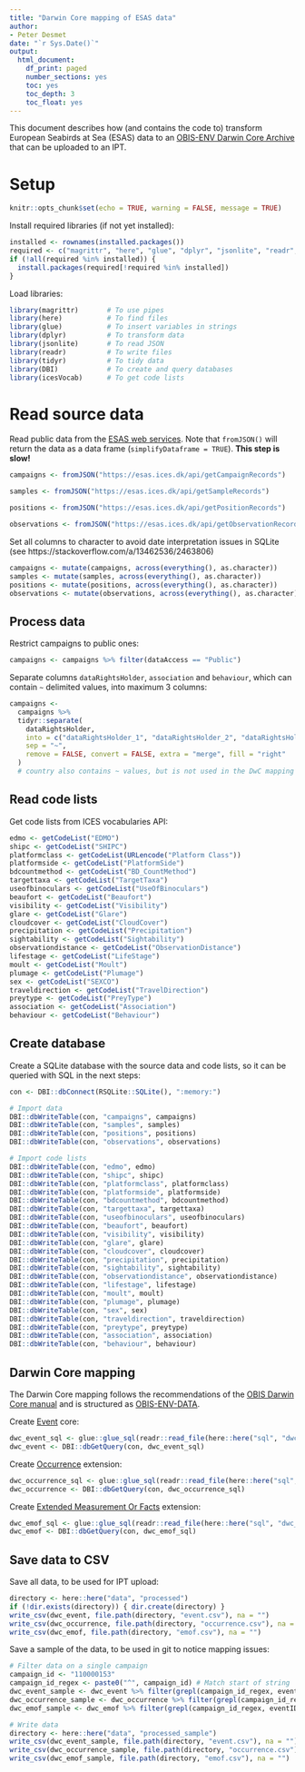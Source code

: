 ```yaml
---
title: "Darwin Core mapping of ESAS data"
author:
- Peter Desmet
date: "`r Sys.Date()`"
output:
  html_document:
    df_print: paged
    number_sections: yes
    toc: yes
    toc_depth: 3
    toc_float: yes
---
```


This document describes how (and contains the code to) transform European Seabirds at Sea (ESAS) data to an [OBIS-ENV Darwin Core Archive](https://obis.org/manual/dataformat/#obis-env-data) that can be uploaded to an IPT.

# Setup 

```r
knitr::opts_chunk$set(echo = TRUE, warning = FALSE, message = TRUE)
```

Install required libraries (if not yet installed):

```r
installed <- rownames(installed.packages())
required <- c("magrittr", "here", "glue", "dplyr", "jsonlite", "readr", "tidyr", "DBI", "icesVocab")
if (!all(required %in% installed)) {
  install.packages(required[!required %in% installed])
}
```

Load libraries:

```r
library(magrittr)       # To use pipes
library(here)           # To find files
library(glue)           # To insert variables in strings
library(dplyr)          # To transform data
library(jsonlite)       # To read JSON
library(readr)          # To write files
library(tidyr)          # To tidy data
library(DBI)            # To create and query databases
library(icesVocab)      # To get code lists
```

# Read source data

Read public data from the [ESAS web services](https://esas.ices.dk/webservices). Note that `fromJSON()` will return the data as a data frame (`simplifyDataframe = TRUE`). **This step is slow!**

```r
campaigns <- fromJSON("https://esas.ices.dk/api/getCampaignRecords")
```

```r
samples <- fromJSON("https://esas.ices.dk/api/getSampleRecords")
```

```r
positions <- fromJSON("https://esas.ices.dk/api/getPositionRecords")
```

```r
observations <- fromJSON("https://esas.ices.dk/api/getObservationRecords")
```

Set all columns to character to avoid date interpretation issues in SQLite (see https://stackoverflow.com/a/13462536/2463806)

```r
campaigns <- mutate(campaigns, across(everything(), as.character))
samples <- mutate(samples, across(everything(), as.character))
positions <- mutate(positions, across(everything(), as.character))
observations <- mutate(observations, across(everything(), as.character))
```

## Process data

Restrict campaigns to public ones:

```r
campaigns <- campaigns %>% filter(dataAccess == "Public")
```

Separate columns `dataRightsHolder`, `association` and `behaviour`, which can contain `~` delimited values, into maximum 3 columns:

```r
campaigns <-
  campaigns %>%
  tidyr::separate(
    dataRightsHolder,
    into = c("dataRightsHolder_1", "dataRightsHolder_2", "dataRightsHolder_3"),
    sep = "~",
    remove = FALSE, convert = FALSE, extra = "merge", fill = "right"
  )
  # country also contains ~ values, but is not used in the DwC mapping
```

## Read code lists

Get code lists from ICES vocabularies API:

```r
edmo <- getCodeList("EDMO")
shipc <- getCodeList("SHIPC")
platformclass <- getCodeList(URLencode("Platform Class"))
platformside <- getCodeList("PlatformSide")
bdcountmethod <- getCodeList("BD_CountMethod")
targettaxa <- getCodeList("TargetTaxa")
useofbinoculars <- getCodeList("UseOfBinoculars")
beaufort <- getCodeList("Beaufort")
visibility <- getCodeList("Visibility")
glare <- getCodeList("Glare")
cloudcover <- getCodeList("CloudCover")
precipitation <- getCodeList("Precipitation")
sightability <- getCodeList("Sightability")
observationdistance <- getCodeList("ObservationDistance")
lifestage <- getCodeList("LifeStage")
moult <- getCodeList("Moult")
plumage <- getCodeList("Plumage")
sex <- getCodeList("SEXCO")
traveldirection <- getCodeList("TravelDirection")
preytype <- getCodeList("PreyType")
association <- getCodeList("Association")
behaviour <- getCodeList("Behaviour")
```

## Create database

Create a SQLite database with the source data and code lists, so it can be queried with SQL in the next steps:

```r
con <- DBI::dbConnect(RSQLite::SQLite(), ":memory:")

# Import data
DBI::dbWriteTable(con, "campaigns", campaigns)
DBI::dbWriteTable(con, "samples", samples)
DBI::dbWriteTable(con, "positions", positions)
DBI::dbWriteTable(con, "observations", observations)

# Import code lists
DBI::dbWriteTable(con, "edmo", edmo)
DBI::dbWriteTable(con, "shipc", shipc)
DBI::dbWriteTable(con, "platformclass", platformclass)
DBI::dbWriteTable(con, "platformside", platformside)
DBI::dbWriteTable(con, "bdcountmethod", bdcountmethod)
DBI::dbWriteTable(con, "targettaxa", targettaxa)
DBI::dbWriteTable(con, "useofbinoculars", useofbinoculars)
DBI::dbWriteTable(con, "beaufort", beaufort)
DBI::dbWriteTable(con, "visibility", visibility)
DBI::dbWriteTable(con, "glare", glare)
DBI::dbWriteTable(con, "cloudcover", cloudcover)
DBI::dbWriteTable(con, "precipitation", precipitation)
DBI::dbWriteTable(con, "sightability", sightability)
DBI::dbWriteTable(con, "observationdistance", observationdistance)
DBI::dbWriteTable(con, "lifestage", lifestage)
DBI::dbWriteTable(con, "moult", moult)
DBI::dbWriteTable(con, "plumage", plumage)
DBI::dbWriteTable(con, "sex", sex)
DBI::dbWriteTable(con, "traveldirection", traveldirection)
DBI::dbWriteTable(con, "preytype", preytype)
DBI::dbWriteTable(con, "association", association)
DBI::dbWriteTable(con, "behaviour", behaviour)
```

## Darwin Core mapping

The Darwin Core mapping follows the recommendations of the [OBIS Darwin Core manual](https://obis.org/manual/darwincore/) and is structured as [OBIS-ENV-DATA](https://obis.org/manual/dataformat/#obis-env-data).

Create [Event](https://rs.gbif.org/core/dwc_event_2022-02-02.xml) core:

```r
dwc_event_sql <- glue::glue_sql(readr::read_file(here::here("sql", "dwc_event.sql")), .con = con)
dwc_event <- DBI::dbGetQuery(con, dwc_event_sql)
```

Create [Occurrence](https://rs.gbif.org/core/dwc_occurrence_2022-02-02.xml) extension:

```r
dwc_occurrence_sql <- glue::glue_sql(readr::read_file(here::here("sql", "dwc_occurrence.sql")), .con = con)
dwc_occurrence <- DBI::dbGetQuery(con, dwc_occurrence_sql)
```

Create [Extended Measurement Or Facts](https://rs.gbif.org/extension/obis/extended_measurement_or_fact.xml) extension:

```r
dwc_emof_sql <- glue::glue_sql(readr::read_file(here::here("sql", "dwc_emof.sql")), .con = con)
dwc_emof <- DBI::dbGetQuery(con, dwc_emof_sql)
```

## Save data to CSV

Save all data, to be used for IPT upload:

```r
directory <- here::here("data", "processed")
if (!dir.exists(directory)) { dir.create(directory) }
write_csv(dwc_event, file.path(directory, "event.csv"), na = "")
write_csv(dwc_occurrence, file.path(directory, "occurrence.csv"), na = "")
write_csv(dwc_emof, file.path(directory, "emof.csv"), na = "")
```

Save a sample of the data, to be used in git to notice mapping issues:

```r
# Filter data on a single campaign
campaign_id <- "110000153"
campaign_id_regex <- paste0("^", campaign_id) # Match start of string
dwc_event_sample <- dwc_event %>% filter(grepl(campaign_id_regex, eventID))
dwc_occurrence_sample <- dwc_occurrence %>% filter(grepl(campaign_id_regex, eventID))
dwc_emof_sample <- dwc_emof %>% filter(grepl(campaign_id_regex, eventID))

# Write data
directory <- here::here("data", "processed_sample")
write_csv(dwc_event_sample, file.path(directory, "event.csv"), na = "")
write_csv(dwc_occurrence_sample, file.path(directory, "occurrence.csv"), na = "")
write_csv(dwc_emof_sample, file.path(directory, "emof.csv"), na = "")
```
